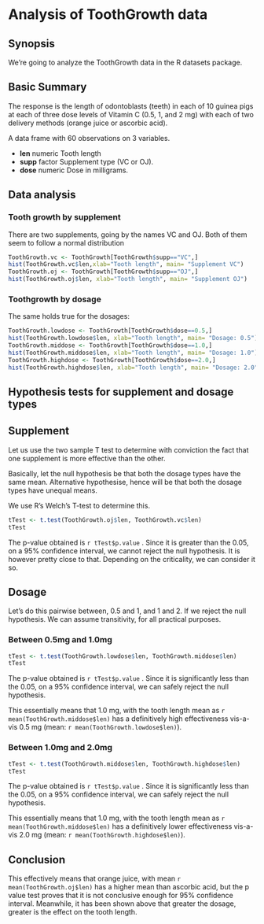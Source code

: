 Analysis of ToothGrowth data
========================================================


## Synopsis
We're going to analyze the ToothGrowth data in the R datasets package. 

## Basic Summary
The response is the length of odontoblasts (teeth) in each of 10 guinea pigs at each of three dose levels of Vitamin C (0.5, 1, and 2 mg) with each of two delivery methods (orange juice or ascorbic acid).

A data frame with 60 observations on 3 variables.

*  **len**	numeric	Tooth length
*	**supp**	factor	Supplement type (VC or OJ).
*	**dose**	numeric	Dose in milligrams.

## Data analysis
### Tooth growth by supplement
There are two supplements, going by the names VC and OJ. Both of them seem to follow
a normal distribution

```r
ToothGrowth.vc <- ToothGrowth[ToothGrowth$supp=="VC",]
hist(ToothGrowth.vc$len,xlab="Tooth length", main= "Supplement VC")
ToothGrowth.oj <- ToothGrowth[ToothGrowth$supp=="OJ",]
hist(ToothGrowth.oj$len, xlab="Tooth length", main= "Supplement OJ")
```
### Toothgrowth by dosage
The same holds true for the dosages:
```r
ToothGrowth.lowdose <- ToothGrowth[ToothGrowth$dose==0.5,]
hist(ToothGrowth.lowdose$len, xlab="Tooth length", main= "Dosage: 0.5")
ToothGrowth.middose <- ToothGrowth[ToothGrowth$dose==1.0,]
hist(ToothGrowth.middose$len, xlab="Tooth length", main= "Dosage: 1.0")
ToothGrowth.highdose <- ToothGrowth[ToothGrowth$dose==2.0,]
hist(ToothGrowth.highdose$len, xlab="Tooth length", main= "Dosage: 2.0")
```

## Hypothesis tests for supplement and dosage types
## Supplement
Let us use the two sample T test to determine with conviction the fact that one supplement is more effective than the other.

Basically, let the null hypothesis be that both the dosage types have the same mean.
Alternative hypothesise, hence will be that both the dosage types have unequal means.

We use R's Welch's T-test to determine this.
```r
tTest <- t.test(ToothGrowth.oj$len, ToothGrowth.vc$len)
tTest
```
The p-value obtained is `r tTest$p.value` . Since it is greater than the 0.05, on a 95% confidence interval, we cannot reject the null hypothesis. It is however pretty close to that. Depending on the criticality, we can consider it so.

## Dosage

Let's do this pairwise between, 0.5 and 1, and 1 and 2. If we reject the null hypothesis. We can assume transitivity, for all practical purposes.

### Between 0.5mg and 1.0mg
```r
tTest <- t.test(ToothGrowth.lowdose$len, ToothGrowth.middose$len)
tTest
```
The p-value obtained is `r tTest$p.value` . Since it is significantly less than the 0.05, on a 95% confidence interval, we can safely reject the null hypothesis.

This essentially means that 1.0 mg, with the tooth length mean as `r mean(ToothGrowth.middose$len)` has a definitively high effectiveness vis-a-vis 0.5 mg (mean: `r mean(ToothGrowth.lowdose$len)`).

### Between 1.0mg and 2.0mg
```r
tTest <- t.test(ToothGrowth.middose$len, ToothGrowth.highdose$len)
tTest
```
The p-value obtained is `r tTest$p.value` . Since it is significantly less than the 0.05, on a 95% confidence interval, we can safely reject the null hypothesis.

This essentially means that 1.0 mg, with the tooth length mean as `r mean(ToothGrowth.middose$len)` has a definitively lower effectiveness vis-a-vis 2.0 mg (mean: `r mean(ToothGrowth.highdose$len)`).

## Conclusion
This effectively means that orange juice, with mean `r mean(ToothGrowth.oj$len)` has a higher mean than ascorbic acid, but the p value test proves that it is not conclusive enough for 95% confidence interval. Meanwhile, it has been shown above that greater the dosage, greater is the effect on the tooth length.